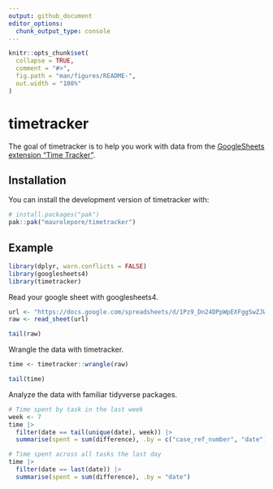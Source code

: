 ```yaml
---
output: github_document
editor_options: 
  chunk_output_type: console
---
```


<!-- README.md is generated from README.Rmd. Please edit that file -->

```r
knitr::opts_chunk$set(
  collapse = TRUE,
  comment = "#>",
  fig.path = "man/figures/README-",
  out.width = "100%"
)
```

# timetracker

<!-- badges: start -->
<!-- badges: end -->

The goal of timetracker is to help you work with data from the [GoogleSheets
extension "Time
Tracker"](https://workspace.google.com/marketplace/app/time_tracker/182790105381).

## Installation

You can install the development version of timetracker with:

```r
# install.packages("pak")
pak::pak("maurolepore/timetracker")
```

## Example

```r
library(dplyr, warn.conflicts = FALSE)
library(googlesheets4)
library(timetracker)
```

Read your google sheet with googlesheets4.

```r
url <- "https://docs.google.com/spreadsheets/d/1Pz9_Dn24DPpWpEXFggSwZJWSp0DHtYbgpeS1_90KtEA/edit?usp=sharing"
raw <- read_sheet(url)

tail(raw)
```

Wrangle the data with timetracker.

```r
time <- timetracker::wrangle(raw)

tail(time)
```

Analyze the data with familiar tidyverse packages.

```r
# Time spent by task in the last week
week <- 7
time |>
  filter(date == tail(unique(date), week)) |> 
  summarise(spent = sum(difference), .by = c("case_ref_number", "date"))

# Time spent across all tasks the last day
time |>
  filter(date == last(date)) |> 
  summarise(spent = sum(difference), .by = "date")
```
